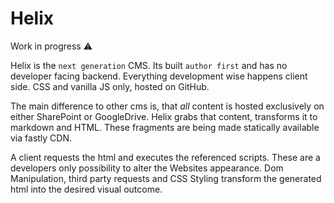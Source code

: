 # Helix

<div class="alert alert--warning" role="alert">
    Work in progress ⚠️
</div>

Helix is the `next generation` CMS. Its built `author first` and has no developer facing backend.
Everything development wise happens client side. CSS and vanilla JS only, hosted on GitHub.

The main difference to other cms is, that *all* content is hosted exclusively on either SharePoint or GoogleDrive.
Helix grabs that content, transforms it to markdown and HTML. These fragments are being made statically available via fastly CDN.

A client requests the html and executes the referenced scripts. These are a developers only possibility to alter the Websites appearance.
Dom Manipulation, third party requests and CSS Styling transform the generated html into the desired visual outcome.
